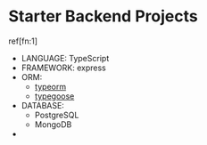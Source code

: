 # Starter Backend Projects

ref[fn:1]

- LANGUAGE: TypeScript
- FRAMEWORK: express
- ORM:
  - [typeorm](https://typeorm.io/)
  - [typegoose](https://typegoose.github.io/typegoose/)
- DATABASE:
  - PostgreSQL
  - MongoDB
-

[1]: https://typeofnan.dev/your-first-node-express-app-with-typescript/
